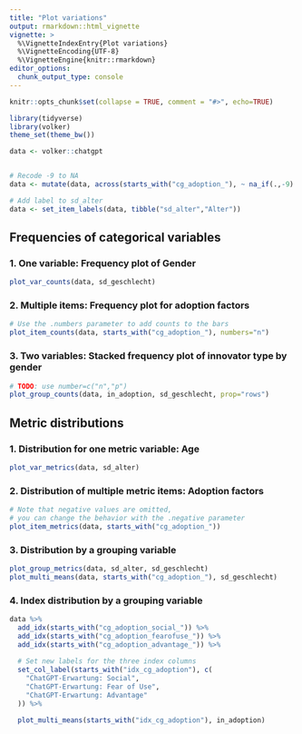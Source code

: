```yaml
---
title: "Plot variations"
output: rmarkdown::html_vignette
vignette: >
  %\VignetteIndexEntry{Plot variations}
  %\VignetteEncoding{UTF-8}
  %\VignetteEngine{knitr::rmarkdown}
editor_options: 
  chunk_output_type: console
---
```


```r

knitr::opts_chunk$set(collapse = TRUE, comment = "#>", echo=TRUE)

library(tidyverse)
library(volker)
theme_set(theme_bw())

data <- volker::chatgpt


# Recode -9 to NA
data <- mutate(data, across(starts_with("cg_adoption_"), ~ na_if(.,-9)  ))

# Add label to sd_alter
data <- set_item_labels(data, tibble("sd_alter","Alter")) 

```

## Frequencies of categorical variables

### 1. One variable: Frequency plot of Gender
```r

plot_var_counts(data, sd_geschlecht)

```

### 2. Multiple items: Frequency plot for adoption factors
```r

# Use the .numbers parameter to add counts to the bars
plot_item_counts(data, starts_with("cg_adoption_"), numbers="n")

```

### 3. Two variables: Stacked frequency plot of innovator type by gender

```r

# TODO: use number=c("n","p")
plot_group_counts(data, in_adoption, sd_geschlecht, prop="rows")

```

## Metric distributions

### 1. Distribution for one metric variable: Age
```r

plot_var_metrics(data, sd_alter)

```


### 2. Distribution of multiple metric items: Adoption factors
```r

# Note that negative values are omitted, 
# you can change the behavior with the .negative parameter
plot_item_metrics(data, starts_with("cg_adoption_"))


```

### 3. Distribution by a grouping variable
```r

plot_group_metrics(data, sd_alter, sd_geschlecht)
plot_multi_means(data, starts_with("cg_adoption_"), sd_geschlecht)

```

### 4. Index  distribution by a grouping variable
```r

data %>% 
  add_idx(starts_with("cg_adoption_social_")) %>%
  add_idx(starts_with("cg_adoption_fearofuse_")) %>% 
  add_idx(starts_with("cg_adoption_advantage_")) %>% 
  
  # Set new labels for the three index columns
  set_col_label(starts_with("idx_cg_adoption"), c(
    "ChatGPT-Erwartung: Social",
    "ChatGPT-Erwartung: Fear of Use",
    "ChatGPT-Erwartung: Advantage"
  )) %>% 

  plot_multi_means(starts_with("idx_cg_adoption"), in_adoption)

```

